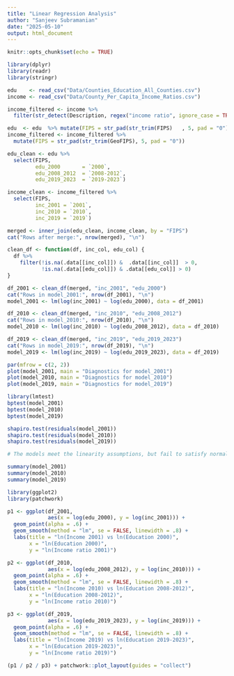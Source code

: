 ```yaml
---
title: "Linear Regression Analysis"
author: "Sanjeev Subramanian"
date: "2025-05-10"
output: html_document
---
```


```r
knitr::opts_chunk$set(echo = TRUE)
```
```r
library(dplyr)
library(readr)
library(stringr)

edu    <- read_csv("Data/Counties_Education_All_Counties.csv")
income <- read_csv("Data/County_Per_Capita_Income_Ratios.csv")

income_filtered <- income %>%
  filter(str_detect(Description, regex("income ratio", ignore_case = TRUE)))

edu  <- edu  %>% mutate(FIPS = str_pad(str_trim(FIPS)   , 5, pad = "0"))
income_filtered <- income_filtered %>%
  mutate(FIPS = str_pad(str_trim(GeoFIPS), 5, pad = "0"))

edu_clean <- edu %>%
  select(FIPS,
         edu_2000       = `2000`,
         edu_2008_2012  = `2008-2012`,
         edu_2019_2023  = `2019-2023`)

income_clean <- income_filtered %>%
  select(FIPS,
         inc_2001 = `2001`,
         inc_2010 = `2010`,
         inc_2019 = `2019`)

merged <- inner_join(edu_clean, income_clean, by = "FIPS")
cat("Rows after merge:", nrow(merged), "\n")

clean_df <- function(df, inc_col, edu_col) {
  df %>%
    filter(!is.na(.data[[inc_col]]) &  .data[[inc_col]]  > 0,
           !is.na(.data[[edu_col]]) & .data[[edu_col]] > 0)
}

df_2001 <- clean_df(merged, "inc_2001", "edu_2000")
cat("Rows in model_2001:", nrow(df_2001), "\n")
model_2001 <- lm(log(inc_2001) ~ log(edu_2000), data = df_2001)

df_2010 <- clean_df(merged, "inc_2010", "edu_2008_2012")
cat("Rows in model_2010:", nrow(df_2010), "\n")
model_2010 <- lm(log(inc_2010) ~ log(edu_2008_2012), data = df_2010)

df_2019 <- clean_df(merged, "inc_2019", "edu_2019_2023")
cat("Rows in model_2019:", nrow(df_2019), "\n")
model_2019 <- lm(log(inc_2019) ~ log(edu_2019_2023), data = df_2019)

par(mfrow = c(2, 2))
plot(model_2001, main = "Diagnostics for model_2001")
plot(model_2010, main = "Diagnostics for model_2010")
plot(model_2019, main = "Diagnostics for model_2019")

library(lmtest)
bptest(model_2001)
bptest(model_2010)
bptest(model_2019)

shapiro.test(residuals(model_2001))
shapiro.test(residuals(model_2010))
shapiro.test(residuals(model_2019))

# The models meet the linearity assumptions, but fail to satisfy normality of residuals. While a few observations have an influence, there are no extreme outliers.

summary(model_2001)
summary(model_2010)
summary(model_2019)

library(ggplot2)
library(patchwork)

p1 <- ggplot(df_2001,
             aes(x = log(edu_2000), y = log(inc_2001))) +
  geom_point(alpha = .6) +
  geom_smooth(method = "lm", se = FALSE, linewidth = .8) +
  labs(title = "ln(Income 2001) vs ln(Education 2000)",
       x = "ln(Education 2000)",
       y = "ln(Income ratio 2001)")

p2 <- ggplot(df_2010,
             aes(x = log(edu_2008_2012), y = log(inc_2010))) +
  geom_point(alpha = .6) +
  geom_smooth(method = "lm", se = FALSE, linewidth = .8) +
  labs(title = "ln(Income 2010) vs ln(Education 2008‑2012)",
       x = "ln(Education 2008‑2012)",
       y = "ln(Income ratio 2010)")

p3 <- ggplot(df_2019,
             aes(x = log(edu_2019_2023), y = log(inc_2019))) +
  geom_point(alpha = .6) +
  geom_smooth(method = "lm", se = FALSE, linewidth = .8) +
  labs(title = "ln(Income 2019) vs ln(Education 2019‑2023)",
       x = "ln(Education 2019‑2023)",
       y = "ln(Income ratio 2019)")

(p1 / p2 / p3) + patchwork::plot_layout(guides = "collect")
```